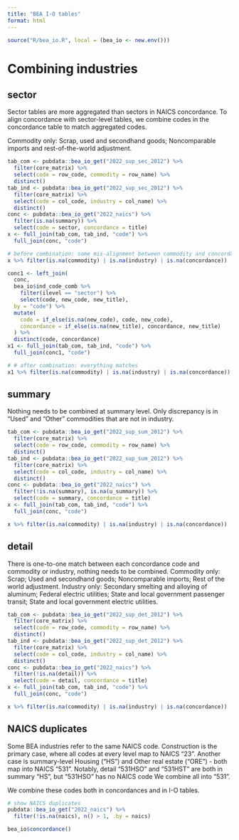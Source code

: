 ```yaml
---
title: "BEA I-O tables"
format: html
---
```



```r
source("R/bea_io.R", local = (bea_io <- new.env()))
```


# Combining industries

## sector

Sector tables are more aggregated than sectors in NAICS concordance.
To align concordance with sector-level tables, we combine codes in the concordance table to match aggregated codes.

Commodity only: Scrap, used and secondhand goods; Noncomparable imports and rest-of-the-world adjustment.

```r
tab_com <- pubdata::bea_io_get("2022_sup_sec_2012") %>%
  filter(core_matrix) %>%
  select(code = row_code, commodity = row_name) %>%
  distinct()
tab_ind <- pubdata::bea_io_get("2022_sup_sec_2012") %>%
  filter(core_matrix) %>%
  select(code = col_code, industry = col_name) %>%
  distinct()
conc <- pubdata::bea_io_get("2022_naics") %>%
  filter(is.na(summary)) %>%
  select(code = sector, concordance = title)
x <- full_join(tab_com, tab_ind, "code") %>%
  full_join(conc, "code")

# before combination: some mis-alignment between commodity and concordance codes
x %>% filter(is.na(commodity) | is.na(industry) | is.na(concordance))

conc1 <- left_join(
  conc, 
  bea_io$ind_code_comb %>%
    filter(ilevel == "sector") %>%
    select(code, new_code, new_title),
  by = "code") %>%
  mutate(
    code = if_else(is.na(new_code), code, new_code),
    concordance = if_else(is.na(new_title), concordance, new_title)
  ) %>%
  distinct(code, concordance)
x1 <- full_join(tab_com, tab_ind, "code") %>%
  full_join(conc1, "code")

# # after combination: everything matches
x1 %>% filter(is.na(commodity) | is.na(industry) | is.na(concordance))

```


## summary

Nothing needs to be combined at summary level.
Only discrepancy is in "Used" and "Other" commodities that are not in industry.


```r
tab_com <- pubdata::bea_io_get("2022_sup_sum_2012") %>%
  filter(core_matrix) %>%
  select(code = row_code, commodity = row_name) %>%
  distinct()
tab_ind <- pubdata::bea_io_get("2022_sup_sum_2012") %>%
  filter(core_matrix) %>%
  select(code = col_code, industry = col_name) %>%
  distinct()
conc <- pubdata::bea_io_get("2022_naics") %>%
  filter(!is.na(summary), is.na(u_summary)) %>%
  select(code = summary, concordance = title)
x <- full_join(tab_com, tab_ind, "code") %>%
  full_join(conc, "code")

x %>% filter(is.na(commodity) | is.na(industry) | is.na(concordance))

```


## detail 

There is one-to-one match between each concordance code and commodity or industry, nothing needs to be combined.
Commodity only: Scrap; Used and secondhand goods; Noncomparable imports; Rest of the world adjustment.
Industry only: Secondary smelting and alloying of aluminum; Federal electric utilities; State and local government passenger transit; State and local government electric utilities.


```r
tab_com <- pubdata::bea_io_get("2022_sup_det_2012") %>%
  filter(core_matrix) %>%
  select(code = row_code, commodity = row_name) %>%
  distinct()
tab_ind <- pubdata::bea_io_get("2022_sup_det_2012") %>%
  filter(core_matrix) %>%
  select(code = col_code, industry = col_name) %>%
  distinct()
conc <- pubdata::bea_io_get("2022_naics") %>%
  filter(!is.na(detail)) %>%
  select(code = detail, concordance = title)
x <- full_join(tab_com, tab_ind, "code") %>%
  full_join(conc, "code")

x %>% filter(is.na(commodity) | is.na(industry) | is.na(concordance))

```


## NAICS duplicates

Some BEA industries refer to the same NAICS code.
Construction is the primary case, where all codes at every level map to NAICS "23".
Another case is summary-level Housing ("HS") and Other real estate ("ORE") - both map into NAICS "531".
Notably, detail "531HSO" and "531HST" are both in summary "HS", but "531HSO" has no NAICS code
We combine all into "531".

We combine these codes both in concordances and in I-O tables.

```r
# show NAICS duplicates
pubdata::bea_io_get("2022_naics") %>%
  filter(!is.na(naics), n() > 1, .by = naics)

```

```r
bea_io$concordance()
```




